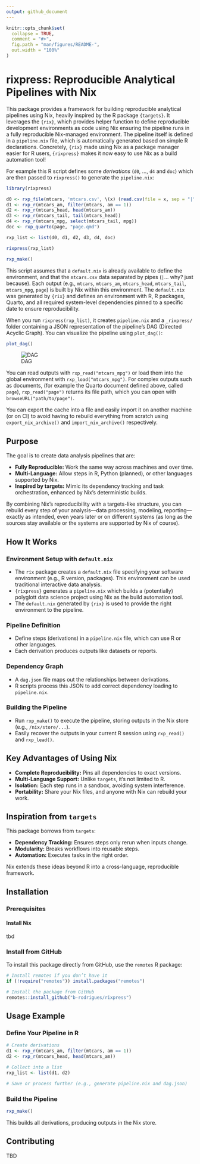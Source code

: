 ```yaml
---
output: github_document
---
```


```r
knitr::opts_chunk$set(
  collapse = TRUE,
  comment = "#>",
  fig.path = "man/figures/README-",
  out.width = "100%"
)
```


# rixpress: Reproducible Analytical Pipelines with Nix

This package provides a framework for building reproducible analytical pipelines
using Nix, heavily inspired by the R package `{targets}`. It leverages the
`{rix}`, which provides helper function to define reproducible development
environments as code using Nix ensuring the pipeline runs in a fully
reproducible Nix-managed environment. The pipeline itself is defined in a
`pipeline.nix` file, which is automatically generated based on simple R
declarations. Concretely, `{rix}` made using Nix as a package manager easier for
R users, `{rixpress}` makes it now easy to use Nix as a build automation tool!

For example this R script defines some *derivations* (`d0`, ..., `d4` and `doc`)
which are then passed to `rixpress()` to generate the `pipeline.nix`:

```r
library(rixpress)

d0 <- rxp_file(mtcars, 'mtcars.csv', \(x) (read.csv(file = x, sep = "|")))
d1 <- rxp_r(mtcars_am, filter(mtcars, am == 1))
d2 <- rxp_r(mtcars_head, head(mtcars_am))
d3 <- rxp_r(mtcars_tail, tail(mtcars_head))
d4 <- rxp_r(mtcars_mpg, select(mtcars_tail, mpg))
doc <- rxp_quarto(page, "page.qmd")

rxp_list <- list(d0, d1, d2, d3, d4, doc)

rixpress(rxp_list)

rxp_make()
```

This script assumes that a `default.nix` is already available to define the
environment, and that the `mtcars.csv` data separated by pipes (`|`... why? just
because). Each output (e.g., `mtcars`, `mtcars_am`, `mtcars_head`,
`mtcars_tail`, `mtcars_mpg`, `page`) is built by Nix within this environment.
The `default.nix` was generated by `{rix}` and defines an environment with R, R
packages, Quarto, and all required system-level dependencies pinned to a
specific date to ensure reproducibility.

When you run `rixpress(rxp_list)`, it creates `pipeline.nix` and a `_rixpress/`
folder containing a JSON representation of the pipeline’s DAG (Directed Acyclic
Graph). You can visualize the pipeline using `plot_dag()`:

```r
plot_dag()
```

![DAG](dag.png)

You can read outputs with `rxp_read("mtcars_mpg")` or load them into the global
environment with `rxp_load("mtcars_mpg")`. For complex outputs such as documents,
(for example the Quarto document defined above, called `page`), `rxp_read("page")`
returns its file path, which you can open with `browseURL("path/to/page")`.

You can export the cache into a file and easily import it on another machine (or
on CI) to avoid having to rebuild everything from scratch using
`export_nix_archive()` and `import_nix_archive()` respectively.

## Purpose

The goal is to create data analysis pipelines that are:

- **Fully Reproducible:** Work the same way across machines and over time.
- **Multi-Language:** Allow steps in R, Python (planned), or other languages supported by Nix.
- **Inspired by targets:** Mimic its dependency tracking and task orchestration, enhanced by Nix’s deterministic builds.

By combining Nix’s reproducibility with a targets-like structure, you can
rebuild every step of your analysis—data processing, modeling, reporting—exactly
as intended, even years later or on different systems (as long as the sources
stay available or the systems are supported by Nix of course).

## How It Works

### Environment Setup with `default.nix`

- The `rix` package creates a `default.nix` file specifying your software
  environment (e.g., R version, packages). This environment can be used
  traditional interactive data analysis.
- `{rixpress}` generates a `pipeline.nix` which builds a (potentially) polyglott
  data science project using Nix as the build automation tool.
- The `default.nix` generated by `{rix}` is used to provide the right environment
  to the pipeline.

### Pipeline Definition
- Define steps (derivations) in a `pipeline.nix` file, which can use R or
  other languages.
- Each derivation produces outputs like datasets or reports.

### Dependency Graph
- A `dag.json` file maps out the relationships between derivations.
- R scripts process this JSON to add correct dependency loading to `pipeline.nix`.

### Building the Pipeline
- Run `rxp_make()` to execute the pipeline, storing outputs in the Nix store
  (e.g., `/nix/store/...`).
- Easily recover the outputs in your current R session using `rxp_read()` and
  `rxp_lead()`.

## Key Advantages of Using Nix

- **Complete Reproducibility:** Pins all dependencies to exact versions.
- **Multi-Language Support:** Unlike `targets`, it’s not limited to R.
- **Isolation:** Each step runs in a sandbox, avoiding system interference.
- **Portability:** Share your Nix files, and anyone with Nix can rebuild your work.

## Inspiration from `targets`

This package borrows from `targets`:

- **Dependency Tracking:** Ensures steps only rerun when inputs change.
- **Modularity:** Breaks workflows into reusable steps.
- **Automation:** Executes tasks in the right order.

Nix extends these ideas beyond R into a cross-language, reproducible framework.

## Installation

### Prerequisites

#### Install Nix
tbd

### Install from GitHub

To install this package directly from GitHub, use the `remotes` R package:

```r
# Install remotes if you don’t have it
if (!require("remotes")) install.packages("remotes")

# Install the package from GitHub
remotes::install_github("b-rodrigues/rixpress")
```

## Usage Example

### Define Your Pipeline in R

```r
# Create derivations
d1 <- rxp_r(mtcars_am, filter(mtcars, am == 1))
d2 <- rxp_r(mtcars_head, head(mtcars_am))

# Collect into a list
rxp_list <- list(d1, d2)

# Save or process further (e.g., generate pipeline.nix and dag.json)
```

### Build the Pipeline

```r
rxp_make()
```

This builds all derivations, producing outputs in the Nix store.

## Contributing

TBD

